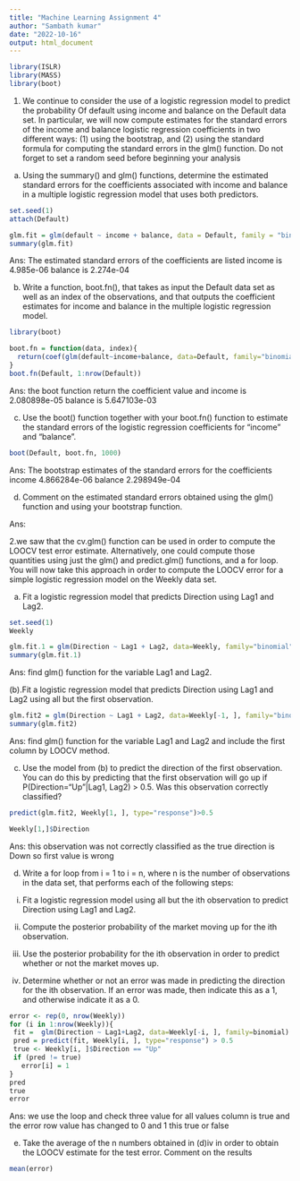 ---
title: "Machine Learning Assignment 4"
author: "Sambath kumar"
date: "2022-10-16"
output: html_document
---


```{r}
library(ISLR)
library(MASS)
library(boot)
```


1.	We continue to consider the use of a logistic regression model to predict the probability 
	Of  default using income and balance on the Default data set. In particular, we will now 
compute estimates for the standard errors of the income and balance logistic regression
 coefficients in two different ways: (1) using the bootstrap, and (2) using the standard 
formula for computing the standard errors in the glm() function. Do not forget to set a 
random seed before beginning your analysis

(a) Using the summary() and glm() functions, determine the estimated standard errors for the coefficients associated with income and balance in a multiple logistic regression model that uses both predictors.


```{r}
set.seed(1)
attach(Default)
```

```{r}
glm.fit = glm(default ~ income + balance, data = Default, family = "binomial")
summary(glm.fit)
```

Ans:
  The estimated standard errors of the coefficients are listed income is 4.985e-06 balance is 2.274e-04
  
  

(b) Write a function, boot.fn(), that takes as input the Default data set as well as an index of the observations, and that outputs the coefficient estimates for income and balance in the multiple logistic regression model.  
  
```{r}
library(boot)
```


```{r}
boot.fn = function(data, index){
  return(coef(glm(default~income+balance, data=Default, family="binomial", subset=index)))  
}
boot.fn(Default, 1:nrow(Default))
```
  
Ans:
  the boot function return the coefficient value and income is 2.080898e-05 balance is 5.647103e-03
  
  

 (c) Use the boot() function together with your boot.fn() function to estimate the standard errors of the logistic regression coefficients for “income” and “balance”.
 
 
```{r}
boot(Default, boot.fn, 1000)
```

Ans:
  The bootstrap estimates of the standard errors for the coefficients income 4.866284e-06
balance 2.298949e-04
  
  
 (d) Comment on the estimated standard errors obtained using the glm() function and using your bootstrap function.
 
 Ans:
 
 
 
2.we saw that the cv.glm() function can be used in order to compute the LOOCV test error 
	estimate. Alternatively, one could compute those quantities using just the glm() and 
	predict.glm() functions, and a for loop. You will now take this approach in order to 
	compute the LOOCV error for a simple logistic regression model on the Weekly data set. 
	
(a) Fit a logistic regression model that predicts Direction using Lag1 and Lag2.


```{r}
set.seed(1)
Weekly
```

```{r}
glm.fit.1 = glm(Direction ~ Lag1 + Lag2, data=Weekly, family="binomial")
summary(glm.fit.1)
```

Ans:
  find glm() function for the variable Lag1 and Lag2.
  
  
  
 (b).Fit a logistic regression model that predicts Direction using Lag1 and Lag2 using all but the first observation.
 
```{r}
glm.fit2 = glm(Direction ~ Lag1 + Lag2, data=Weekly[-1, ], family="binomial")
summary(glm.fit2)
```

Ans:
  find glm() function for the variable Lag1 and Lag2 and include the first column by LOOCV method.
  
  
(c) Use the model from (b) to predict the direction of the first observation. You can do this by predicting that the first observation will go up if P(Direction="Up"|Lag1, Lag2) > 0.5. Was this observation correctly classified?


```{r}
predict(glm.fit2, Weekly[1, ], type="response")>0.5
```

```{r}
Weekly[1,]$Direction
```

Ans:
  this observation was not correctly classified as the true direction is Down so first value is wrong
  
  
(d) Write a for loop from i = 1 to i = n, where n is the number of observations in the data set, that performs each of the following steps:

 i. Fit a logistic regression model using all but the ith observation to predict Direction using Lag1 and Lag2.
 
  ii. Compute the posterior probability of the market moving up for the ith observation. 
iii. Use the posterior probability for the ith observation in order to predict whether or not the market moves up. 

iv. Determine whether or not an error was made in predicting the direction for the ith observation. If an error was made, then indicate this as a 1, and otherwise indicate it as a 0.

```{r}
error <- rep(0, nrow(Weekly))
for (i in 1:nrow(Weekly)){
 fit =  glm(Direction ~ Lag1+Lag2, data=Weekly[-i, ], family=binomial)
 pred = predict(fit, Weekly[i, ], type="response") > 0.5
 true <- Weekly[i, ]$Direction == "Up"
 if (pred != true)
   error[i] = 1
}
pred
true
error
```

Ans:
   we use the loop and check three value for all values column is true and the error row value has changed to 0 and 1 this true or false

 (e) Take the average of the n numbers obtained in (d)iv in order to obtain the LOOCV estimate for the test error. Comment on the results
 
```{r}
mean(error)
```

